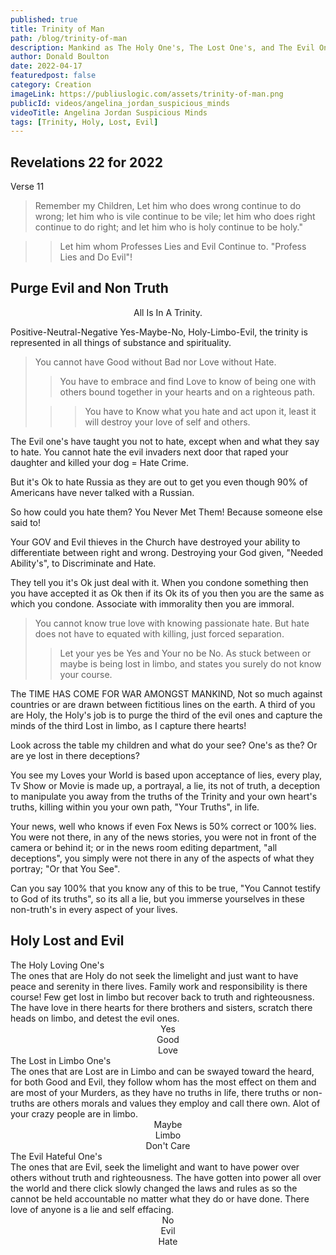 ```yaml
---
published: true
title: Trinity of Man
path: /blog/trinity-of-man
description: Mankind as The Holy One's, The Lost One's, and The Evil One's. We will learn to discriminate and Purge our Lives Of the Evil One's.
author: Donald Boulton
date: 2022-04-17
featuredpost: false
category: Creation
imageLink: https://publiuslogic.com/assets/trinity-of-man.png
publicId: videos/angelina_jordan_suspicious_minds
videoTitle: Angelina Jordan Suspicious Minds
tags: [Trinity, Holy, Lost, Evil]
---
```


## Revelations 22 for 2022

<CalloutDanger>
Verse 11

> Remember my Children, Let him who does wrong continue to do wrong; let him who is vile continue to be vile; let him who does right continue to do right; and let him who is holy continue to be holy."

> > Let him whom Professes Lies and Evil Continue to. "Profess Lies and Do Evil"!

</CalloutDanger>

## Purge Evil and Non Truth

<Callout>

<Center>All Is In A Trinity.</Center>

Positive-Neutral-Negative Yes-Maybe-No, Holy-Limbo-Evil, the trinity is represented in all things of substance and spirituality.

> You cannot have Good without Bad nor Love without Hate.
>
> > You have to embrace and find Love to know of being one with others bound together in your hearts and on a righteous path.
>
> > > You have to Know what you hate and act upon it, least it will destroy your love of self and others.

<Section>
The Evil one's have taught you not to hate, except when and what they say to hate. You cannot hate the evil invaders next door that raped your daughter and killed your dog = Hate Crime.

But it's Ok to hate Russia as they are out to get you even though 90% of Americans have never talked with a Russian. 

So how could you hate them? You Never Met Them! Because someone else said to!

Your GOV and Evil thieves in the Church have destroyed your ability to differentiate between right and wrong. Destroying your God given, "Needed Ability's", to Discriminate and Hate.

They tell you it's Ok just deal with it. When you condone something then you have accepted it as Ok then if its Ok its of you then you are the same as which you condone. Associate with immorality then you are immoral.

> You cannot know true love with knowing passionate hate. But hate does not have to equated with killing, just forced separation.
>
> > Let your yes be Yes and Your no be No. As stuck between or maybe is being lost in limbo, and states you surely do not know your course.

</Section>

</Callout>

<Section>

The TIME HAS COME FOR WAR AMONGST MANKIND, Not so much against countries or are drawn between fictitious lines on the earth. A third of you are Holy, the Holy's job is to purge the third of the evil ones and capture the minds of the third Lost in limbo, as I capture there hearts!

Look across the table my children and what do your see? One's as the? Or are ye lost in there deceptions?

You see my Loves your World is based upon acceptance of lies, every play, Tv Show or Movie is made up, a portrayal, a lie, its not of truth, a deception to manipulate you away from the truths of the Trinity and your own heart's truths, killing within you your own path, "Your Truths", in life.

Your news, well who knows if even Fox News is 50% correct or 100% lies. You were not there, in any of the news stories, you were not in front of the camera or behind it; or in the news room editing department, "all deceptions", you simply were not there in any of the aspects of what they portray; "Or that You See".

Can you say 100% that you know any of this to be true, "You Cannot testify to God of its truths", so its all a lie, but you immerse yourselves in these non-truth's in every aspect of your lives.

</Section>

## Holy Lost and Evil

<Section>

<ListGrid>
  <List>
    <span className="place-content-center ml-6 text-center mb-1 text-lg transition duration-300 underline underline-offset-8 decoration-wavy decoration-fuchsia-600">
      The Holy Loving One's
    </span>
    <div>
      The ones that are Holy do not seek the limelight and just want to have peace and serenity in there lives. Family
      work and responsibility is there course! Few get lost in limbo but recover back to truth and righteousness. The
      have love in there hearts for there brothers and sisters, scratch there heads on limbo, and detest the evil ones.
    </div>
    <WavyHr />
    <ListItem>
      <Center>
        <div>Yes</div>
      </Center>
    </ListItem>
    <ListItem>
      <Center>
        <div>Good</div>
      </Center>
    </ListItem>
    <ListItem>
      <Center>
        <div>Love</div>
      </Center>
    </ListItem>
  </List>
  <List>
    <span className="place-content-center ml-6 text-center mb-1 text-lg transition duration-300 underline underline-offset-8 decoration-wavy decoration-fuchsia-600">
      The Lost in Limbo One's
    </span>
    <div>
      The ones that are Lost are in Limbo and can be swayed toward the heard, for both Good and Evil, they follow whom
      has the most effect on them and are most of your Murders, as they have no truths in life, there truths or
      non-truths are others morals and values they employ and call there own. Alot of your crazy people are in limbo.
    </div>
    <WavyHr />
    <ListItem>
      <Center>
        <div>Maybe</div>
      </Center>
    </ListItem>
    <ListItem>
      <Center>
        <div>Limbo</div>
      </Center>
    </ListItem>
    <ListItem>
      <Center>
        <div>Don't Care</div>
      </Center>
    </ListItem>
  </List>
  <List>
    <span className="place-content-center ml-6 text-center mb-1 text-lg transition duration-300 underline underline-offset-8 decoration-wavy decoration-fuchsia-600">
      The Evil Hateful One's
    </span>
    <div>
      The ones that are Evil, seek the limelight and want to have power over others without truth and righteousness. The
      have gotten into power all over the world and there click slowly changed the laws and rules as so the cannot be
      held accountable no matter what they do or have done. There love of anyone is a lie and self effacing.
    </div>
    <WavyHr />
    <ListItem>
      <Center>
        <div>No</div>
      </Center>
    </ListItem>
    <ListItem>
      <Center>
        <div>Evil</div>
      </Center>
    </ListItem>
    <ListItem>
      <Center>
        <div>Hate</div>
      </Center>
    </ListItem>
  </List>
</ListGrid>

</Section>

<WavyHr className="mt-1 mb-1 text-fuchsia-600" />

